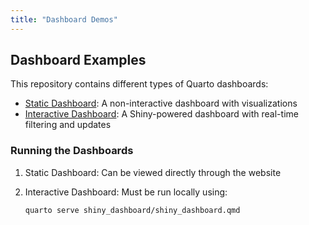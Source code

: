 ```yaml
---
title: "Dashboard Demos"
---
```


## Dashboard Examples

This repository contains different types of Quarto dashboards:

- [Static Dashboard](static_dashboard/demo_dashboard.qmd): A non-interactive dashboard with visualizations
- [Interactive Dashboard](shiny_dashboard/shiny_dashboard.qmd): A Shiny-powered dashboard with real-time filtering and updates

### Running the Dashboards

1. Static Dashboard: Can be viewed directly through the website
2. Interactive Dashboard: Must be run locally using:
   ```bash
   quarto serve shiny_dashboard/shiny_dashboard.qmd
   ```